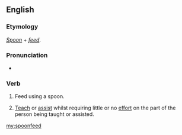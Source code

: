 ==English==

===Etymology===
''[[spoon|Spoon]]'' + ''[[feed]]''.

===Pronunciation===
* {{a|UK}} {{IPA|/ˈspuːnfiːd/}}

===Verb===
{{en-verb|spoonfeeds|spoonfeeding|spoonfed}}

# {{transitive}} Feed using a spoon.
# {{transitive|figuratively}} [[teach|Teach]] or [[assist]] whilst requiring little or no [[effort]] on the part of the person being taught or assisted.

[[my:spoonfeed]]